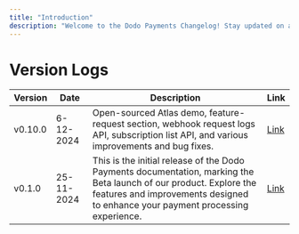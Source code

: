 ```yaml
---
title: "Introduction"
description: "Welcome to the Dodo Payments Changelog! Stay updated on all the latest features and improvements we've rolled out to enhance your payment processing experience. At Dodo Payments, we strive to provide a seamless, transparent, and robust platform for global merchants."
---
```


# Version Logs

| Version | Date       | Description                                                                                     | Link                     |
|---------|------------|-------------------------------------------------------------------------------------------------|--------------------------|
| v0.10.0  | 6-12-2024 | Open-sourced Atlas demo, feature-request section, webhook request logs API, subscription list API, and various improvements and bug fixes.  | [Link](/changelog/v0.10.0)|
| v0.1.0  | 25-11-2024 | This is the initial release of the Dodo Payments documentation, marking the Beta launch of our product. Explore the features and improvements designed to enhance your payment processing experience.  | [Link](/changelog/v0.1.0)|